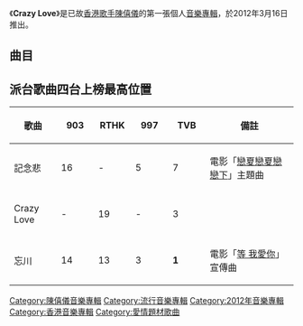{{Not|瘋狂愛上你|瘋狂愛情}}
{{Album infobox | <!-- See Wikipedia:WikiProject_Albums -->
| Name        = Crazy Love
| Type        = EP
| Artist      = [[陳僖儀|陳僖儀]]
| Cover       = 陳僖儀 Crazy Love.jpg
| Released    = 2012年3月16日
| Recorded    = 2011年－2012年
| Genre       = [[粵語流行音樂|粵語流行音樂]]
| Length      = 23:25<br>8:52（Bonus CD）
| Label       = [[太陽娛樂文化|太陽娛樂文化]]製作<br>[[星娛樂|星娛樂]]發行
| Last album  = 
| This album  = '''Crazy Love'''<br>（2012年）
| Next album  = [[Let_Me_Find_Love|Let Me Find Love]]<br>（2012年）
}}

《'''Crazy Love'''》是已故[[香港|香港]][[歌手|歌手]][[陳僖儀|陳僖儀]]的第一張個人[[音樂專輯|音樂專輯]]，於2012年3月16日推出。

== 曲目 ==
{{tracklist
| headline = CD
| total_length = 23:25

| title1 = Crazy Love
| music1 = [[側田|側田]]
| lyrics1 = [[Tim_Lui|Tim Lui]]
| arranger1 = 側田
| producer1 = 側田
| longnote1 = 
| length1 = 3:59

| title2 = 姊妹團
| music2 = [[雷頌德|雷頌德]]
| lyrics2 = [[方杰_(填詞人)|方-{杰}-]]
| arranger2 = 雷頌德
| producer2 = 雷頌德
| longnote2 = 
| length2 = 3:55

| title3 = 屍變
| music3 = [[C.Y._Kong|C.Y. Kong]]
| lyrics3 = [[小克|小克]]
| arranger3 = C.Y. Kong
| producer3 = [[Davy_Chan|Davy Chan]]
| longnote3 = 
| length3 = 3:58

| title4 = 讓風箏飛
| music4 = [[李峻一|李峻一]]
| lyrics4 = 李峻一
| arranger4 = [[Walter_Wong|Walter Wong]]
| producer4 = [[陳西敏|陳西敏]]
| longnote4 = 
| length4 = 4:26

| title5 = 欠你
| music5 = [[伍仲衡|伍仲衡]]
| lyrics5 = [[周禮茂|周禮茂]]
| arranger5 = [[Ted_Lo|Ted Lo]]
| producer5 = 伍仲衡
| longnote5 = 
| length5 = 3:33

| title6 = 忘川
| music6 = [[陳僖儀|Sita Chan]]
| lyrics6 = 李峻一
| arranger6 = Walter Wong
| producer6 = 陳西敏
| longnote6 = 
| length6 = 3:31
}}

{{tracklist
| headline = Bonus CD
| total_length = 8:52

| title1 = 記念悲
| music1 = [[朱敬然|朱敬然]]
| lyrics1 = [[火火|火火]]
| arranger1 = [[Wave_G|Wave G]]
| producer1 = 朱敬然
| longnote1 = 「[[戀夏戀夏戀戀下|戀夏戀夏戀戀下]]」主題曲
| length1 = 4:27

| title2 = 我太傻
| music2 = 朱敬然
| lyrics2 = [[黃婷|黃婷]]
| arranger2 = Wave G
| producer2 = 朱敬然
| longnote2 = 《記念悲》國語版
| length2 = 4:25
}}

== 派台歌曲四台上榜最高位置 ==
{| class="wikitable" style="width: 50%;"
|-
! 歌曲 || width="50"|903 || width="50"|RTHK || width="50"|997 || width="50"|TVB || 備註
|-
| 記念悲 || 16 || - || 5 || 7 || 電影「[[戀夏戀夏戀戀下|戀夏戀夏戀戀下]]」主題曲
|-
| Crazy Love || - || 19 || - || 3 || 
|-
| 忘川 || 14 || 13 || 3 || '''1''' || 電影「[[等我愛你|等 我愛你]]」宣傳曲
|}

[[Category:陳僖儀音樂專輯|Category:陳僖儀音樂專輯]]
[[Category:流行音樂專輯|Category:流行音樂專輯]]
[[Category:2012年音樂專輯|Category:2012年音樂專輯]]
[[Category:香港音樂專輯|Category:香港音樂專輯]]
[[Category:愛情題材歌曲|Category:愛情題材歌曲]]